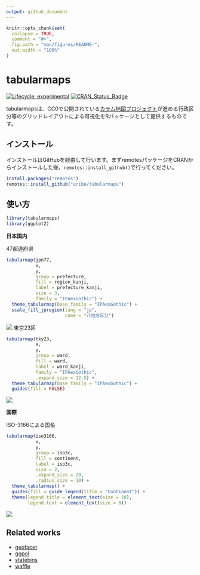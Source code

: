 ```yaml
---
output: github_document
---
```


<!-- README.md is generated from README.Rmd. Please edit that file -->

```r
knitr::opts_chunk$set(
  collapse = TRUE,
  comment = "#>",
  fig.path = "man/figures/README-",
  out.width = "100%"
)
```
# tabularmaps

<!-- badges: start -->
[![Lifecycle: experimental](https://img.shields.io/badge/lifecycle-experimental-orange.svg)](https://www.tidyverse.org/lifecycle/#experimental) 
[![CRAN\_Status\_Badge](http://www.r-pkg.org/badges/version/tabularmaps)](https://cran.r-project.org/package=tabularmaps)
<!-- badges: end -->

tabularmapsは、CC0で公開されている[カラム地図プロジェクト](https://github.com/tabularmaps/hq)が進める行政区分等のグリッドレイアウトによる可視化をRパッケージとして提供するものです。

## インストール

インストールはGitHubを経由して行います。まずremotesパッケージをCRANからインストールした後、`remotes::install_github()`で行ってください。

``` r
install.packages("remotes")
remotes::install_github("uribo/tabularmaps")
```

## 使い方

```r
library(tabularmaps)
library(ggplot2)
```

**日本国内**

47都道府県

```r
tabularmap(jpn77, 
           x,
           y,
           group = prefecture,
           fill = region_kanji, 
           label = prefecture_kanji, 
           size = 3,
           family = "IPAexGothic") +
  theme_tabularmap(base_family = "IPAexGothic") +
  scale_fill_jpregion(lang = "jp",
                      name = "八地方区分")
```

![](man/figures/README-demo_jpn77-2.png)
東京23区

```r
tabularmap(tky23,
           x,
           y,
           group = ward,
           fill = ward,
           label = ward_kanji,
           family = "IPAexGothic",
           .expand_size = 12.5) +
  theme_tabularmap(base_family = "IPAexGothic") +
  guides(fill = FALSE)
```

![](man/figures/README-demo_tky23-2.png)


**国際**

ISO-3166による国名

```r
tabularmap(iso3166, 
           x,
           y,
           group = iso3c,
           fill = continent, 
           label = iso3c, 
           size = 2,
           .expand_size = 20, 
           .radius_size = 10) +
  theme_tabularmap() +
  guides(fill = guide_legend(title = "Continent")) +
  theme(legend.title = element_text(size = 10),
        legend.text = element_text(size = 8))
```

![](man/figures/README-demo_iso3166-2.png)


## Related works

- [geofacet](https://github.com/hafen/geofacet)
- [ggpol](https://github.com/erocoar/ggpol)
- [statebins](https://github.com/hrbrmstr/statebins)
- [waffle](https://github.com/hrbrmstr/waffle)
